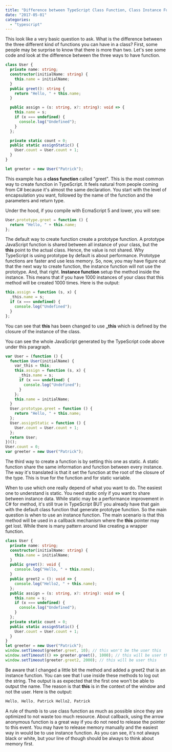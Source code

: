 ```yaml
---
title: "Difference between TypeScript Class Function, Class Instance Function and Static Function"
date: "2017-05-01"
categories:
  - "typescript"
---
```


This look like a very basic question to ask. What is the difference between the three different kind of functions you can have in a class? First, some people may be surprise to know that there is more than two. Let's see some code and look at the difference between the three ways to have function.

```typescript
class User {
  private name: string;
  constructor(initialName: string) {
    this.name = initialName;
  }
  public greet(): string {
    return "Hello, " + this.name;
  }

  public assign = (s: string, x?: string): void => {
    this.name = s;
    if (x === undefined) {
      console.log("Undefined");
    }
  };

  private static count = 0;
  public static assignStatic() {
    User.count = User.count + 1;
  }
}

let greeter = new User("Patrick");
```

This example has a **class function** called "greet". This is the most common way to create function in TypeScript. It feels natural from people coming from C# because it's almost the same declaration. You start with the level of encapsulation you want, followed by the name of the function and the parameters and return type.

Under the hood, if you compile with EcmaScript 5 and lower, you will see:

```typescript
User.prototype.greet = function () {
  return "Hello, " + this.name;
};
```

The default way to create function create a prototype function. A prototype JavaScript function is shared between all instance of your class, but the **this** point to the actual class. Hence, the value is not shared. Why TypeScript is using prototype by default is about performance. Prototype functions are faster and use less memory. So, now, you may have figure out that the next way to create function, the instance function will not use the prototype. And, that right. **Instance function** setup the method inside the instance. This means that if you have 1000 instances of your class that this method will be created 1000 times. Here is the output:

```typescript
this.assign = function (s, x) {
  _this.name = s;
  if (x === undefined) {
    console.log("Undefined");
  }
};
```

You can see that **this** has been changed to use **\_this** which is defined by the closure of the instance of the class.

You can see the whole JavaScript generated by the TypeScript code above under this paragraph.

```typescript
var User = (function () {
  function User(initialName) {
    var_this = this;
    this.assign = function (s, x) {
      _this.name = s;
      if (x === undefined) {
        console.log("Undefined");
      }
    };
    this.name = initialName;
  }
  User.prototype.greet = function () {
    return "Hello, " + this.name;
  };
  User.assignStatic = function () {
    User.count = User.count + 1;
  };
  return User;
})();
User.count = 0;
var greeter = new User("Patrick");
```

The third way to create a function is by setting this one as static. A static function share the same information and function between every instance. The way it's translated is that it set the function at the root of the closure of the type. This is true for the function and for static variable.

When to use which one really depend of what you want to do. The easiest one to understand is static. You need static only if you want to share between instance data. While static may be a performance improvement in C# for method, it's still true in TypeScript BUT you already have that gain with the default class function that generate prototype function. So the main question is when to use an instance function. The main scenario is that this method will be used in a callback mechanism where the **this** pointer may get lost. While there is many pattern around like creating a wrapper function.

```typescript
class User {
  private name: string;
  constructor(initialName: string) {
    this.name = initialName;
  }
  public greet(): void {
    console.log("Hello, " + this.name);
  }
  public greet2 = (): void => {
    console.log("Hello2, " + this.name);
  };
  public assign = (s: string, x?: string): void => {
    this.name = s;
    if (x === undefined) {
      console.log("Undefined");
    }
  };
  private static count = 0;
  public static assignStatic() {
    User.count = User.count + 1;
  }
}
let greeter = new User("Patrick");
window.setTimeout(greeter.greet, 10); // this won't be the user this
window.setTimeout(() => greeter.greet(), 1000); // this will be user this
window.setTimeout(greeter.greet2, 2000); // this will be user this
```

Be aware that I changed a little bit the method and added a greet2 that is an instance function. You can see that I use inside these methods to log out the string. The output is as expected that the first one won't be able to output the name. The reason is that **this** is in the context of the window and not the user. Here is the output: 

```typescript
Hello, Hello, Patrick Hello2, Patrick
``` 

A rule of thumb is to use class function as much as possible since they are optimized to not waste too much resource. About callback, using the arrow anonymous function is a great way if you do not need to release the pointer to this event. You may have to release memory manually and the easiest way in would be to use instance function. As you can see, it's not always black or white, but your line of though should be always to think about memory first.
